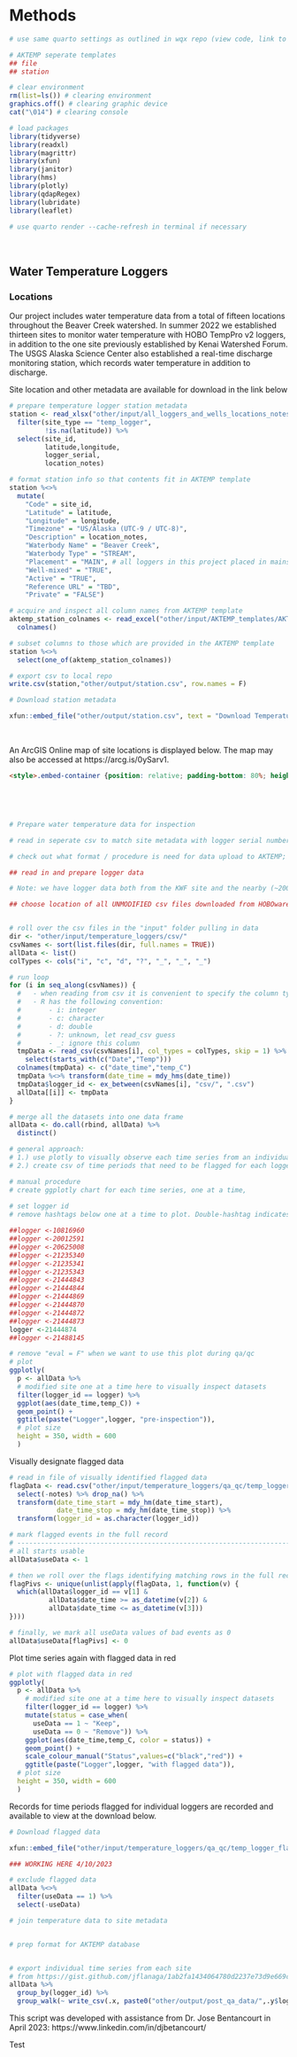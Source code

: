 # Methods

```r

# use same quarto settings as outlined in wqx repo (view code, link to github, download ms word or pdf, etc)

# AKTEMP seperate templates
## file
## station

# clear environment
rm(list=ls()) # clearing environment
graphics.off() # clearing graphic device
cat("\014") # clearing console

# load packages
library(tidyverse)
library(readxl)
library(magrittr)
library(xfun)
library(janitor)
library(hms)
library(plotly)
library(qdapRegex)
library(lubridate)
library(leaflet)

# use quarto render --cache-refresh in terminal if necessary
```

<br>

## Water Temperature Loggers

### Locations

Our project includes water temperature data from a total of fifteen locations throughout the Beaver Creek watershed. In summer 2022 we established thirteen sites to monitor water temperature with HOBO TempPro v2 loggers, in addition to the one site previously established by Kenai Watershed Forum. The USGS Alaska Science Center also established a real-time discharge monitoring station, which records water temperature in addition to discharge.

Site location and other metadata are available for download in the link below

```r
# prepare temperature logger station metadata
station <- read_xlsx("other/input/all_loggers_and_wells_locations_notes.xlsx") %>%
  filter(site_type == "temp_logger",
         !is.na(latitude)) %>%
  select(site_id,
         latitude,longitude,
         logger_serial,
         location_notes)

# format station info so that contents fit in AKTEMP template
station %<>%
  mutate(
    "Code" = site_id,
    "Latitude" = latitude,
    "Longitude" = longitude,
    "Timezone" = "US/Alaska (UTC-9 / UTC-8)",
    "Description" = location_notes,
    "Waterbody Name" = "Beaver Creek",
    "Waterbody Type" = "STREAM",
    "Placement" = "MAIN", # all loggers in this project placed in mainstem channel
    "Well-mixed" = "TRUE",
    "Active" = "TRUE",
    "Reference URL" = "TBD",
    "Private" = "FALSE")

# acquire and inspect all column names from AKTEMP template
aktemp_station_colnames <- read_excel("other/input/AKTEMP_templates/AKTEMP-stations-template.xlsx", sheet = "STATIONS") %>%
  colnames()

# subset columns to those which are provided in the AKTEMP template
station %<>%
  select(one_of(aktemp_station_colnames))

# export csv to local repo
write.csv(station,"other/output/station.csv", row.names = F)

```

```r
# Download station metadata

xfun::embed_file("other/output/station.csv", text = "Download Temperature Logger Site Metadata for USGS / KWF Beaver Creek Hydrology Project")

```

<br>

An ArcGIS Online map of site locations is displayed below. The map may also be accessed at https://arcg.is/0ySarv1. 

```html

<style>.embed-container {position: relative; padding-bottom: 80%; height: 0; max-width: 100%;} .embed-container iframe, .embed-container object, .embed-container iframe{position: absolute; top: 0; left: 0; width: 100%; height: 100%;} small{position: absolute; z-index: 40; bottom: 0; margin-bottom: -15px;}</style><div class="embed-container"><small><a href="//kwf.maps.arcgis.com/apps/Embed/index.html?webmap=97eeaaf4e3ce4ecfa7ee2228b0373c07&extent=-151.3279,60.5578,-150.8627,60.6559&home=true&zoom=true&scale=true&search=true&searchextent=true&basemap_gallery=true&disable_scroll=true&theme=light" style="color:#0000FF;text-align:left" target="_blank">View larger map</a></small><br><iframe width="500" height="400" frameborder="0" scrolling="no" marginheight="0" marginwidth="0" title="Beaver Creek Groundwater and Stream Temperature" src="//kwf.maps.arcgis.com/apps/Embed/index.html?webmap=97eeaaf4e3ce4ecfa7ee2228b0373c07&extent=-151.3279,60.5578,-150.8627,60.6559&home=true&zoom=true&previewImage=false&scale=true&search=true&searchextent=true&basemap_gallery=true&disable_scroll=true&theme=light"></iframe></div>




```

<br>



```r

# Prepare water temperature data for inspection

# read in seperate csv to match site metadata with logger serial number

# check out what format / procedure is need for data upload to AKTEMP; see if the above process matches the needs of this outcome

## read in and prepare logger data

# Note: we have logger data both from the KWF site and the nearby (~200 m upstream) UAA site

## choose location of all UNMODIFIED csv files downloaded from HOBOware


# roll over the csv files in the "input" folder pulling in data
dir <- "other/input/temperature_loggers/csv/"
csvNames <- sort(list.files(dir, full.names = TRUE))
allData <- list()
colTypes <- cols("i", "c", "d", "?", "_", "_", "_")

# run loop
for (i in seq_along(csvNames)) {
  #   - when reading from csv it is convenient to specify the column types to avoid warnings and prevent errors
  #   - R has the following convention:
  #       - i: integer
  #       - c: character
  #       - d: double
  #       - ?: unknown, let read_csv guess
  #       - _: ignore this column
  tmpData <- read_csv(csvNames[i], col_types = colTypes, skip = 1) %>%
    select(starts_with(c("Date","Temp")))
  colnames(tmpData) <- c("date_time","temp_C")
  tmpData %<>% transform(date_time = mdy_hms(date_time))
  tmpData$logger_id <- ex_between(csvNames[i], "csv/", ".csv")
  allData[[i]] <- tmpData
}

# merge all the datasets into one data frame
allData <- do.call(rbind, allData) %>%
  distinct()

```

```r

# general approach:
# 1.) use plotly to visually observe each time series from an individual logger
# 2.) create csv of time periods that need to be flagged for each logger

# manual procedure
# create ggplotly chart for each time series, one at a time, 
 
# set logger id
# remove hashtags below one at a time to plot. Double-hashtag indicates that a visual inspection was completed

##logger <-10816960
##logger <-20012591
##logger <-20625008
##logger <-21235340
##logger <-21235341
##logger <-21235343
##logger <-21444843
##logger <-21444844
##logger <-21444869
##logger <-21444870
##logger <-21444872
##logger <-21444873
logger <-21444874
##logger <-21488145

```

```r

# remove "eval = F" when we want to use this plot during qa/qc
# plot
ggplotly(
  p <- allData %>%
  # modified site one at a time here to visually inspect datasets
  filter(logger_id == logger) %>%
  ggplot(aes(date_time,temp_C)) +
  geom_point() +
  ggtitle(paste("Logger",logger, "pre-inspection")),
  # plot size
  height = 350, width = 600
  )

```

Visually designate flagged data

```r

# read in file of visually identified flagged data
flagData <- read.csv("other/input/temperature_loggers/qa_qc/temp_logger_flagged_data.csv", sep = ",") %>%
  select(-notes) %>% drop_na() %>%
  transform(date_time_start = mdy_hm(date_time_start),
            date_time_stop = mdy_hm(date_time_stop)) %>%
  transform(logger_id = as.character(logger_id))

# mark flagged events in the full record
# ------------------------------------------------------------------------------
# all starts usable
allData$useData <- 1

# then we roll over the flags identifying matching rows in the full record
flagPivs <- unique(unlist(apply(flagData, 1, function(v) {
  which(allData$logger_id == v[1] & 
          allData$date_time >= as_datetime(v[2]) & 
          allData$date_time <= as_datetime(v[3]))
})))

# finally, we mark all useData values of bad events as 0
allData$useData[flagPivs] <- 0

```

Plot time series again with flagged data in red

```r

# plot with flagged data in red
ggplotly(
  p <- allData %>%
    # modified site one at a time here to visually inspect datasets
    filter(logger_id == logger) %>%
    mutate(status = case_when(
      useData == 1 ~ "Keep",
      useData == 0 ~ "Remove")) %>%
    ggplot(aes(date_time,temp_C, color = status)) +
    geom_point() +
    scale_colour_manual("Status",values=c("black","red")) +
    ggtitle(paste("Logger",logger, "with flagged data")),
  # plot size
  height = 350, width = 600
  )

```

Records for time periods flagged for individual loggers are recorded and available to view at the download below.

```r
# Download flagged data

xfun::embed_file("other/input/temperature_loggers/qa_qc/temp_logger_flagged_data.csv", text = "Download Temperature Logger Flagged Data Records")

```

```r

### WORKING HERE 4/10/2023

# exclude flagged data
allData %<>%
  filter(useData == 1) %>%
  select(-useData)

# join temperature data to site metadata


# prep format for AKTEMP database


# export individual time series from each site
# from https://gist.github.com/jflanaga/1ab2fa1434064780d2237e73d9e669c4
allData %>% 
  group_by(logger_id) %>% 
  group_walk(~ write_csv(.x, paste0("other/output/post_qa_data/",.y$logger_id,".csv")))


```

This script was developed with assistance from Dr. Jose Bentancourt in April 2023: https://www.linkedin.com/in/djbetancourt/

Test
